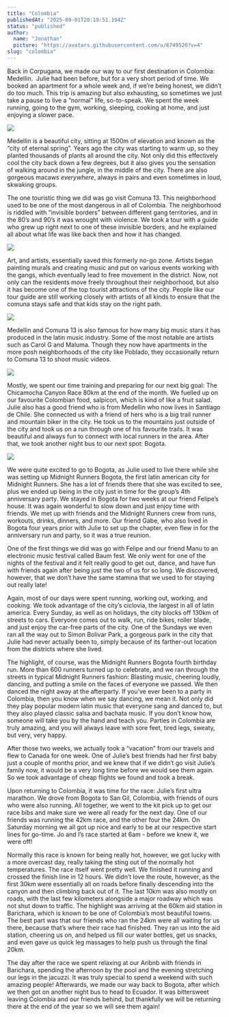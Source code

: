 ```yaml
---
title: "Colombia"
publishedAt: "2025-09-01T20:19:51.194Z"
status: "published"
author:
  name: "Jonathan"
  picture: "https://avatars.githubusercontent.com/u/6749520?v=4"
slug: "colombia"
---
```


Back in Corpugana, we made our way to our first destination in Colombia: Medellin.  Julie had been before, but for a very short period of time. We booked an apartment for a whole week and, if we’re being honest, we didn’t do too much. This trip is amazing but also exhausting, so sometimes we just take a pause to live a “normal” life, so-to-speak. We spent the week running, going to the gym, working, sleeping, cooking at home, and just enjoying a slower pace.

![](https://s3.ca-east-006.backblazeb2.com/photos-jujujojo/colombia/IMG_7611.jpeg)

Medellin is a beautiful city, sitting at 1500m of elevation and known as the “city of eternal spring”. Years ago the city was starting to warm up, so they planted thousands of plants all around the city. Not only did this effectively cool the city back down a few degrees, but it also gives you the sensation of walking around in the jungle, in the middle of the city. There are also gorgeous macaws *everywhere*, always in pairs and even sometimes in loud, skwaking groups.

The one touristic thing we did was go visit Comuna 13. This neighborhood used to be one of the most dangerous in all of Colombia. The neighborhood is riddled with “invisible borders” between different gang territories, and in the 80’s and 90’s it was wrought with violence. We took a tour with a guide who grew up right next to one of these invisible borders, and he explained all about what life was like back then and how it has changed.

![](https://s3.ca-east-006.backblazeb2.com/photos-jujujojo/colombia/P1063184.JPG)

Art, and artists, essentially saved this formerly no-go zone. Artists began painting murals and creating music and put on various events working with the gangs, which eventually lead to free movement in the district. Now, not only can the residents move freely throughout their neighborhood, but also it has become one of the top tourist attractions of the city. People like our tour guide are still working closely with artists of all kinds to ensure that the comuna stays safe and that kids stay on the right path.

![](https://s3.ca-east-006.backblazeb2.com/photos-jujujojo/colombia/P1063254.JPG)

Medellin and Comuna 13 is also famous for how many big music stars it has produced in the latin music industry. Some of the most notable are artists such as Carol G and Maluma. Though they now have apartments in the more posh neighborhoods of the city like Poblado, they occasionally return to Comuna 13 to shoot music videos.

![](https://s3.ca-east-006.backblazeb2.com/photos-jujujojo/colombia/P1063240.JPG)

Mostly, we spent our time training and preparing for our next big goal: The Chicamocha Canyon Race 80km at the end of the month. We fuelled up on our favourite Colombian food, salpicon, which is kind of like a fruit salad. Julie also has a good friend who is from Medellin who now lives in Santiago de Chile. She connected us with a friend of hers who is a big trail runner and mountain biker in the city. He took us to the mountains just outside of the city and took us on a run through one of his favourite trails. It was beautiful and always fun to connect with local runners in the area. After that, we took another night bus to our next spot: Bogota.

![](https://s3.ca-east-006.backblazeb2.com/photos-jujujojo/colombia/IMG_7630.jpeg)

We were quite excited to go to Bogota, as Julie used to live there while she was setting up Midnight Runners Bogota, the first latin american city for Midnight Runners. She has a lot of friends there that she was excited to see, plus we ended up being in the city just in time for the group’s 4th anniversary party. We stayed in Bogota for two weeks at our friend Felipe’s house. It was again wonderful to slow down and just enjoy time with friends. We met up with friends and the Midnight Runners crew from runs, workouts, drinks, dinners, and more. Our friend Gabe, who also lived in Bogota four years prior with Julie to set up the chapter, even flew in for the anniversary run and party, so it was a true reunion.

One of the first things we did was go with Felipe and our friend Manu to an electronic music festival called Baum fest. We only went for one of the nights of the festival and it felt really good to get out, dance, and have fun with friends again after being just the two of us for so long. We discovered, however, that we don’t have the same stamina that we used to for staying out really late!

Again, most of our days were spent running, working out, working, and cooking. We took advantage of the city’s ciclovia, the largest in all of latin america. Every Sunday, as well as on holidays, the city blocks off 130km of streets to cars. Everyone comes out to walk, run, ride bikes, roller blade, and just enjoy the car-free parts of the city. One of the Sundays we even ran all the way out to Simon Bolivar Park, a gorgeous park in the city that Julie had never actually been to, simply because of its farther-out location from the districts where she lived.

The highlight, of course, was the Midnight Runners Bogota fourth birthday run. More than 600 runners turned up to celebrate, and we ran through the streets in typical Midnight Runners fashion: Blasting music, cheering loudly, dancing, and putting a smile on the faces of everyone we passed. We then danced the night away at the afterparty. If you’ve ever been to a party in Colombia, then you know when we say dancing, we mean it. Not only did they play popular modern latin music that everyone sang and danced to, but they also played classic salsa and bachata music. If you don’t know how, someone will take you by the hand and teach you. Parties in Colombia are truly amazing, and you will always leave with sore feet, tired legs, sweaty, but very, very happy.

After those two weeks, we actually took a “vacation” from our travels and flew to Canada for one week. One of Julie’s best friends had her first baby just a couple of months prior, and we knew that if we didn’t go visit Julie’s family now, it would be a very long time before we would see them again. So we took advantage of cheap flights we found and took a break.

Upon returning to Colombia, it was time for the race: Julie’s first ultra marathon. We drove from Bogota to San Gil, Colombia, with friends of ours who were also running. All together, we went to the kit pick up to get our race bibs and make sure we were all ready for the next day. One of our friends was running the 42km race, and the other four the 24km. On Saturday morning we all got up nice and early to be at our respective start lines for go-time. Jo and I’s race started at 6am - before we knew it, we were off!

Normally this race is known for being really hot, however, we got lucky with a more overcast day, really taking the sting out of the normally hot temperatures. The race itself went pretty well. We finished it running and crossed the finish line in 12 hours. We didn’t love the route, however, as the first 30km were essentially all on roads before finally descending into the canyon and then climbing back out of it. The last 10km was also mostly on roads, with the last few kilometers alongside a major roadway which was not shut down to traffic. The highlight was arriving at the 60km aid station in Barichara, which is known to be one of Colombia’s most beautiful towns. The best part was that our friends who ran the 24km were all waiting for us there, because that’s where their race had finished. They ran us into the aid station, cheering us on, and helped us fill our water bottles, get us snacks, and even gave us quick leg massages to help push us through the final 20km.

The day after the race we spent relaxing at our Aribnb with friends in Barichara, spending the afternoon by the pool and the evening stretching our legs in the jacuzzi. It was truly special to spend a weekend with such amazing people! Afterwards, we made our way back to Bogota, after which we then got on another night bus to head to Ecuador. It was bittersweet leaving Colombia and our friends behind, but thankfully we will be returning there at the end of the year so we will see them again!